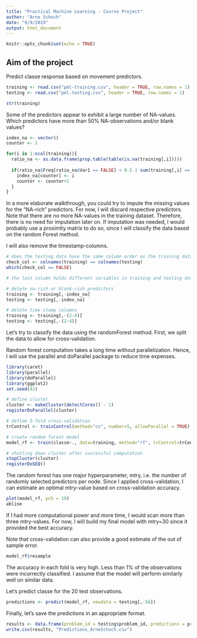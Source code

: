 ```yaml
---
title: "Practical Machine Learning - Course Project"
author: "Arne Schoch"
date: "9/9/2019"
output: html_document
---
```


```r
knitr::opts_chunk$set(echo = TRUE)
```

## Aim of the project
Predict classe response based on movement predictors.

```r
training <- read.csv("pml-training.csv", header = TRUE, row.names = 1)
testing <- read.csv("pml-testing.csv", header = TRUE, row.names = 1)

str(training)
```
Some of the predictors appear to exhibit a large number of NA-values. Which predictors have more than 50% NA-observations and/or blank values?

```r
index_na <- vector()
counter <- 1

for(i in 1:ncol(training)){
  ratio_na <- as.data.frame(prop.table(table(is.na(training[,i]))))
  
  if(ratio_na$Freq[ratio_na$Var1 == FALSE] < 0.5 | sum(training[,i] == "") > 1){
    index_na[counter] <- i
    counter <- counter+1
  }
}
```
In a more elaborate walkthrough, you could try to impute the missing values for the "NA-rich" predictors. For now, I will discard respective predictors. Note that there are no more NA-values in the training dataset. Therefore, there is no need for imputation later on. If imputation was needed, I would probably use a proximity matrix to do so, since I will classify the data based on the random Forest method.

I will also remove the timestamp-columns.
```r
# does the testing data have the same column order as the training data?
check_col <- colnames(training) == colnames(testing)
which(check_col == FALSE)

# the last column holds different variables in training and testing data, the others are the same

# delete na-rich or blank-rich predictors
training <- training[,-index_na]
testing <- testing[,-index_na]

# delete time stamp columns
training <- training[,-(2:4)]
testing <- testing[,-(2:4)]
```
Let's try to classify the data using the randomForest method.
First, we split the data to allow for cross-validation.

Random forest computation takes a long time without parallelization. Hence, I will use the parallel and doParallel package to reduce time expenses.
```r
library(caret)
library(parallel)
library(doParallel)
library(ggplot2)
set.seed(42)

# define cluster
cluster <- makeCluster(detectCores() - 1) 
registerDoParallel(cluster)

# define 5-fold cross-validation
trControl <- trainControl(method="cv", number=5, allowParallel = TRUE)

# create random forest model
model_rf <- train(classe~., data=training, method="rf", trControl=trControl, verbose=FALSE)

# shutting down cluster after successful computation
stopCluster(cluster)
registerDoSEQ()
```
The random forest has one major hyperparameter, mtry, i.e. the number of randomly selected predictors per node. Since I applied cross-validation, I can estimate an optimal mtry-value based on cross-validation accuracy.
```r
plot(model_rf, pch = 19)
abline
```
If I had more computational power and more time, I would scan more than three mtry-values. For now, I will build my final model with mtry=30 since it provided the best accuracy.

Note that cross-validation can also provide a good estimate of the out of sample error.
```r
model_rf$resample
```
The accuracy in each fold is very high. Less than 1% of the observations were incorrectly classified. I assume that the model will perform similarly well on similar data.

Let's predict classe for the 20 test observations.
```r
predictions <- predict(model_rf, newdata = testing[,-56])
```
Finally, let's save the predictions in an appropriate format.
```r
results <- data.frame(problem_id = testing$problem_id, predictions = predictions)
write.csv(results, "Predictions_ArneSchoch.csv")
```
